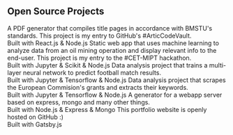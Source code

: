 ## Open Source Projects

<ProjectCard title="BMSTU App" link="https://bmstu-pdf-app.herokuapp.com/" bg="linear-gradient(to right, #141821 0%, #020024 100%)">
A PDF generator that compiles title pages in accordance with BMSTU's standards. This project is my entry to GitHub's #ArticCodeVault.<br /> Built with React.js & Node.js
</ProjectCard>

<ProjectCard title="Oily Silicon" link="https://oily-silicon.herokuapp.com/" bg="linear-gradient(to right, #141821 0%, #020024 100%)">
Static web app that uses machine learning to analyze data from an oil mining operation and display relevant info to the end-user. This project is my entry to the #CET-MIPT hackathon.<br /> Built with Jupyter & Scikit & Node.js
</ProjectCard>

<ProjectCard title="Match Predictor" link="https://drive.google.com/file/d/1LeRiJix-tWuDQ_pxP7NO_KzwKDHSWuPv/view?usp=sharing" bg="linear-gradient(to right, #141821 0%, #020024 100%)">
Data analysis project that trains a multi-layer neural network to predict football match results.<br /> Built with Jupyter & Tensorflow & Node.js
</ProjectCard>

<ProjectCard title="EC Grants & Keywords" link="https://www.kaggle.com/caiofleury/ec-europa-grants" bg="linear-gradient(to right, #141821 0%, #020024 100%)">
Data analysis project that scrapes the European Commision's grants and extracts their keywords.<br /> Built with Jupyter & Tensorflow & Node.js
</ProjectCard>

<ProjectCard title="Mongo-Express-Start" link="https://drive.google.com/file/d/1LeRiJix-tWuDQ_pxP7NO_KzwKDHSWuPv/view?usp=sharing" bg="linear-gradient(to right, #141821 0%, #020024 100%)">
A generator for a webapp server based on express, mongo and many other things. <br /> Built with Node.js & Express & Mongo
</ProjectCard>

<ProjectCard title="This Portfolio Website" link="https://github.com/CaioF/CaioF.github.io" bg="linear-gradient(to right, #141821 0%, #020024 100%)">
This portfolio website is openly hosted on GitHub :)<br /> Built with Gatsby.js
</ProjectCard>